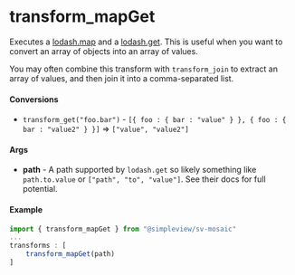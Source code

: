 
<Meta title="Utils|Transforms/MapGet"/>

# transform_mapGet

Executes a [lodash.map](https://lodash.com/docs/#map) and a [lodash.get](https://lodash.com/docs/#get). This is useful when you want to convert an array of objects into an array of values.

You may often combine this transform with `transform_join` to extract an array of values, and then join it into a comma-separated list.

#### Conversions

* `transform_get("foo.bar")` - `[{ foo : { bar : "value" } }, { foo : { bar : "value2" } }]` => `["value", "value2"]`

#### Args

* **path** - A path supported by `lodash.get` so likely something like `path.to.value` or `["path", "to", "value"]`. See their docs for full potential.

#### Example

```js
import { transform_mapGet } from "@simpleview/sv-mosaic"
...
transforms : [
    transform_mapGet(path)
]
```